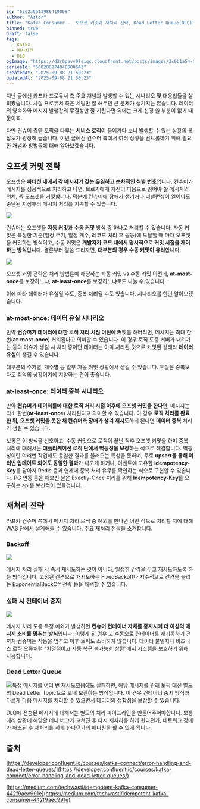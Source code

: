 ```yaml
---
id: "620239513989419008"
author: "Astor"
title: "Kafka Consumer -  오프셋 커밋과 재처리 전략, Dead Letter Queue(DLQ)"
pinned: true
draft: false
tags:
  - Kafka
  - 메시지큐
  - DLQ
ogImage: "https://d2r0pavv0lsiqc.cloudfront.net/posts/images/3c0b1a54-0ea8-4faa-8750-601a9e35460c.webp"
seriesId: "560288274048880643"
createdAt: "2025-09-08 21:50:23"
updatedAt: "2025-09-08 21:50:23"
---
```


지난 글에선 카프카 프로듀서 측 주요 개념과 발생할 수 있는 시나리오 및 대응법들을 살펴봤습니다. 사실 프로듀서 측은 세팅만 잘 해두면 큰 문제가 생기지는 않습니다. 데이터의 영속화와 메시지 발행간의 무결성만 잘 지킨다면 외에는 크게 신경 쓸 부분이 없기 때문이죠.

다만 컨슈머 측엔 토픽을 다루는 **서비스 로직**이 들어가다 보니 발생할 수 있는 상황의 복잡도가 굉장히 높습니다. 이번 글에선 컨슈머 측에서 여러 상황을 컨트롤하기 위해 필요한 개념과 방법들에 대해 알아보겠습니다.

## 오프셋 커밋 전략

오프셋은 **파티션 내에서 각 메시지가 갖는 유일하고 순차적인 식별 번호**입니다. 컨슈머가 메시지를 성공적으로 처리하고 나면, 브로커에게 자신이 다음으로 읽어야 할 메시지의 위치, 즉 오프셋을 커밋합니다. 덕분에 컨슈머에 장애가 생기거나 리밸런싱이 일어나도 중단된 지점부터 메시지 처리를 지속할 수 있습니다.

![](https://d2r0pavv0lsiqc.cloudfront.net/projects/images/e6201e16-cb4e-4862-ab73-a15431847674.webp)

컨슈머는 오프셋을 **자동 커밋**과 **수동 커밋** 방식 중 하나로 처리할 수 있습니다. 자동 커밋은 특정한 기준(일정 주기, 일정 개수, 레코드 처리 후 등등)에 도달할 때 마다 오프셋을 커밋하는 방식이고, 수동 커밋은 **개발자가 코드 내에서 명시적으로 커밋 시점을 제어하는 방식**입니다. 결론부터 말씀 드리자면, **대부분의 경우 수동 커밋이 유리**합니다.

![](https://d2r0pavv0lsiqc.cloudfront.net/projects/images/6f1c74cc-88ef-4ea9-93c9-516b33696903.webp)

오프셋 커밋 전략은 처리 방법론에 해당하는 자동 커밋 vs 수동 커밋 이전에, **at-most-once**를 보장하느냐,  **at-least-once**를 보장하느냐로도 나눌 수 있습니다.

이에 따라 데이터가 유실될 수도, 중복 처리될 수도 있습니다. 시나리오를 한번 알아보겠습니다.

### at-most-once: 데이터 유실 시나리오

만약 **컨슈머가 데이터에 대한 로직 처리 시점 이전에 커밋**을 해버리면, 메시지는 최대 한번(**at-most-once**) 처리된다고 의미할 수 있습니다. 이 경우 로직 도중 서버가 내려가는 등의 이슈가 생길 시 처리 중이던 데이터는 이미 처리된 것으로 커밋된 상태라 **데이터 유실**이 생길 수 있습니다.

대부분의 주기별, 개수별 등 일부 자동 커밋 상황에서 생길 수 있습니다. 유실은 중복보다도 최악의 상황이기에 지양하는 편이 좋습니다.

### at-least-once: 데이터 중복 시나리오

만약 **컨슈머가 데이터를에 대한 로직 처리 시점 이후에 오프셋 커밋을 한다**면, 메시지는 최소 한번(**at-least-once**) 처리된다고 의미할 수 있습니다. 이 경우 **로직 처리를 완료한 뒤, 오프셋 커밋을 못한 채 컨슈머측 장애가 생겨 재시도**하게 된다면 **데이터 중복** 처리가 생길 수 있습니다.

보통은 이 방식을 선호하고, 수동 커밋으로 로직이 끝난 직후 오프셋 커밋을 하며 중복 처리에 대해서는 **애플리케이션 로직 단에서 멱등성을 보장**하는 식으로 해결합니다. 멱등성이란 여러번 작업해도 동일한 결과를 불러오는 특성을 뜻하며, 주로 **upsert를 통해 여러번 업데이트 되어도 동일한 결과**가 나오게 하거나, 이벤트에 고유한 **Idempotency-Key**를 담아서 Redis 등과 연계에 중복 처리 유무를 확인하는 식으로 구현할 수 있습니다. PG 연동 등을 해보신 분은 Exactly-Once 처리를 위해 **Idempotency-Key**를 요구하는 api를 보신적이 있을겁니다.

## 재처리 전략

카프카 컨슈머 쪽에서 메시지 처리 로직 중 예외를 만나면 어떤 식으로 처리할 지에 대해 WAS 단에서 설계해둘 수 있습니다. 주요 재처리 전략을 소개합니다.

### Backoff

![](https://d2r0pavv0lsiqc.cloudfront.net/projects/images/1042a4b7-8757-4b8b-9812-0f3ddbcd6023.webp)

메시지 처리 실패 시 즉시 재시도하는 것이 아니라, 일정한 간격을 두고 재시도하도록 하는 방식입니다. 고정된 간격으로 재시도하는 FixedBackoff나 지수적으로 간격을 늘리는 ExponentialBackOff 전략 등을 채택할 수 있습니다.

### 실패 시 컨테이너 중지

![](https://d2r0pavv0lsiqc.cloudfront.net/projects/images/9551c3b3-6f41-4744-9a60-b8d3b5dc7f14.webp)

메시지 처리 도중 특정 예외가 발생하면 **컨슈머 컨테이너 자체를 중지시켜 더 이상의 메시지 소비를 멈추는 방식**입니다. 이렇게 된 경우 고 수동으로 컨테이너를 재기동하기 전까지 컨슈머는 작동을 멈추고 이후 토픽도 소비하지 않습니다. 데이터 불일치나 비즈니스 로직 오류처럼 “치명적이고 자동 복구 불가능한 상황”에서 시스템을 보호하기 위해 사용합니다.

### Dead Letter Queue

![](https://d2r0pavv0lsiqc.cloudfront.net/projects/images/e57816d7-3f3b-4801-b610-3ef941748d51.webp)특정 메시지를 여러 번 재시도했음에도 실패하면, 해당 메시지를 원래 토픽 대신 별도의 Dead Letter Topic으로 보내 보관하는 방식입니다. 이 경우 컨테이너 중지 방식과 다르게 다음 메시지를 처리할 수 있으면서 데이터의 정합성을 보장할 수 있습니다.

DLQ에 전송된 메시지에 대해서는 별도의 처리 파이프라인을 만들어주어야합니다. 보통 에러 상황에 해당할 테니 버그가 고쳐진 후 다시 재처리를 하게 한다던가, 네트워크 장애가 해소된 후 재처리를 하게 한다던가의 매니징을 할 수 있게 됩니다.

## 출처

[https://developer.confluent.io/courses/kafka-connect/error-handling-and-dead-letter-queues/](https://developer.confluent.io/courses/kafka-connect/error-handling-and-dead-letter-queues/)

[https://medium.com/techwasti/idempotent-kafka-consumer-442f9aec991e](https://medium.com/techwasti/idempotent-kafka-consumer-442f9aec991e)